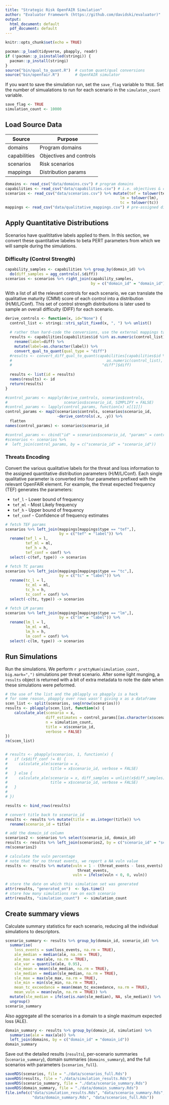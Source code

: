 ```yaml
---
title: "Strategic Risk OpenFAIR Simulation"
author: "Evaluator Framework (https://github.com/davidski/evaluator)"
output:
  html_document: default
  pdf_document: default
---
```


```r
knitr::opts_chunk$set(echo = TRUE)
```

```r
pacman::p_load(tidyverse, pbapply, readr)
if (!pacman::p_isinstalled(stringi)) {
  pacman::p_install(stringi)
}
source("bin/qual_to_quant.R")  # custom quant/qual conversions
source("bin/openfair.R")       # OpenFAIR simulator
```

If you want to save the simulation run, set the `save_flag` variable to `TRUE`.
Set the number of simualations to run for each scenario in the `simulaton_count` 
variable.

```r
save_flag <- TRUE
simulation_count <- 10000
```

## Load Source Data

| Source       | Purpose                 |
|--------------|-------------------------|
| domains      | Program domains         |
| capabilities | Objectives and controls |
| scenarios    | Risk scenarios          |
| mappings     | Distribution params     |


```r
domains <- read_csv("data/domains.csv") # program domains
capabilities <- read_csv("data/capabilities.csv") # i.e. objectives & controls
scenarios <- read_csv("data/scenarios.csv") %>% mutate(tef = tolower(tef), 
                                                   lm = tolower(lm), 
                                                   tc = tolower(tc))
mappings <- read_csv("data/qualitative_mappings.csv") # pre-assigned dist.
```

## Apply Quantitative Distributions

Scenarios have qualititative labels applied to them. In this section, we 
convert these quantitative labeles to beta PERT parameters from which we 
will sample during the simulations.

### Difficulty (Control Strength)

<!--
For each program domain, each control contributes equally to the protection 
against all threats in the domain. We sample control strengths within the 
domain, then take a straight mean to aggregate the sampled control 
strength for the entire domain. This sampled strength is added to each 
threat scenarios for the domain.
-->

```r
capability_samples <- capabilities %>% group_by(domain_id) %>% 
  do(diff_samples = agg_controls(.$diff))
scenarios <- scenarios %>% right_join(capability_samples, 
                                      by = c("domain_id" = "domain_id"))
```

With a list of all the relevant controls for each scenario, we can translate 
the qualitative maturity (CMM) score of each control into a distribution 
(H/M/L/Conf). This set of control strength distributions is later used 
to sample an overall difficulty (DIFF) for each scenario.

```r
derive_controls <- function(x, id="None") {
  control_list <- stringi::stri_split_fixed(x, ", ") %>% unlist()
  
  # rather than hard-code the conversions, use the external mappings table
  results <- capabilities[capabilities$id %in% as.numeric(control_list), "diff"] %>% 
    rename(label=diff) %>% 
    mutate(label=as.character(label)) %>% 
    convert_qual_to_quant(qual_type = "diff")
  #results <- convert_diff_qual_to_quant(capabilities[capabilities$id %in% 
  #                                          as.numeric(control_list), 
  #                                        "diff"]$diff)
  
  results <- list(id = results)
  names(results) <- id
  return(results)
}

#control_params <- mapply(derive_controls, scenarios$controls, 
#                         scenarios$scenario_id, SIMPLIFY = FALSE)
#control_params <- lapply(control_params, function(x) x[[1]])
control_params <- map2(scenarios$controls, scenarios$scenario_id, 
                       ~derive_controls(.x, .y)) %>%
  flatten
names(control_params) <- scenarios$scenario_id

#control_params <- cbind("id" = scenarios$scenario_id, "params" = control_params)
#scenarios <- scenarios %>%
#  left_join(control_params, by = c("scenario_id" = "scenario_id"))
```

### Threats Encoding

Convert the various qualitative labels for the threat and loss information to 
the assigned quantitative distribution parameters (H/M/L/Conf). Each single 
qualitative parameter is converted into four parameters prefixed with the 
relevant OpenFAIR element. For example, the threat expected frequency (TEF) 
generates the parameters:

- `tef_l` - Lower bound of frequency
- `tef_ml` - Most Likely frequency
- `tef_h` - Upper bound of frequency
- `tef_conf` - Confidence of frequency estimates

```r
# fetch TEF params
scenarios %>% left_join(mappings[mappings$type == "tef",], 
                        by = c("tef" = "label")) %>%
  rename(tef_l = l, 
         tef_ml = ml, 
         tef_h = h, 
         tef_conf = conf) %>% 
  select(-c(tef, type)) -> scenarios

# fetch TC params
scenarios %>% left_join(mappings[mappings$type == "tc",], 
                        by = c("tc" = "label")) %>%
  rename(tc_l = l, 
         tc_ml = ml, 
         tc_h = h, 
         tc_conf = conf) %>% 
  select(-c(tc, type)) -> scenarios

# fetch LM params
scenarios %>% left_join(mappings[mappings$type == "lm",], 
                        by = c("lm" = "label")) %>%
  rename(lm_l = l, 
         lm_ml = ml, 
         lm_h = h, 
         lm_conf = conf) %>% 
  select(-c(lm, type)) -> scenarios
```

## Run Simulations

Run the simulations. We perform `r prettyNum(simulation_count, big.mark=",")`
simulations per threat scenario. After some light munging, a `results` object 
is returned with a bit of extra metadata to note the date when these 
simulations were peformed.

```r
# the use of the list and the pblapply vs pbapply is a hack
# for some reason, pbapply over rows wasn't giving x as a dataframe
scen_list <- split(scenarios, seq(nrow(scenarios)))
results <- pblapply(scen_list, function(x) {
    calculate_ale(scenario = x,
                  diff_estimates = control_params[[as.character(x$scenario_id)]],
                  n = simulation_count,
                  title = x$scenario_id,
                  verbose = FALSE)
})
rm(scen_list)


# results <- pbapply(scenarios, 1, function(x) {
#   if (x$diff_conf != 0) {
#     calculate_ale(scenario = x,
#                   title = x$scenario_id, verbose = FALSE)
#   } else {
#     calculate_ale(scenario = x, diff_samples = unlist(x$diff_samples),
#                   title = x$scenario_id, verbose = FALSE)
#   }
#   
# })

results <- bind_rows(results)

# convert title back to scenario_id
results <- results %>% mutate(title = as.integer(title)) %>% 
  rename(scenario_id = title)

# add the domain_id column
scenarios2 <- scenarios %>% select(scenario_id, domain_id)
results <- results %>% left_join(scenarios2, by = c("scenario_id" = "scenario_id"))
rm(scenarios2)

# calculate the vuln percentage
# note that for no threat events, we report a NA vuln value
results <- results %>% mutate(vuln = 1 - (threat_events - loss_events) /
                                threat_events, 
                              vuln = ifelse(vuln < 0, 0, vuln))

# store the date on which this simulation set was generated
attr(results, "generated_on")  <- Sys.time()
# store how many simulations ran on each scenario
attr(results, "simulation_count")  <- simulation_count

```

## Create summary views

Calculate summary statistics for each scenario, reducing all the individual 
simulations to descriptors.

```r
scenario_summary <- results %>% group_by(domain_id, scenario_id) %>% 
  summarise(
    loss_events = sum(loss_events, na.rm = TRUE),
    ale_median = median(ale, na.rm = TRUE),
    ale_max = max(ale, na.rm = TRUE),
    ale_var = quantile(ale, 0.95),
    sle_mean = mean(sle_median, na.rm = TRUE),
    sle_median = median(sle_median, na.rm = TRUE),
    sle_max = max(sle_max, na.rm = TRUE),
    sle_min = min(sle_min, na.rm = TRUE),
    mean_tc_exceedance = mean(mean_tc_exceedance, na.rm = TRUE),
    mean_vuln = mean(vuln, na.rm = TRUE)) %>%
  mutate(sle_median = ifelse(is.nan(sle_median), NA, sle_median)) %>%
  ungroup()
scenario_summary
```

Also aggregate all the scenarios in a domain to a single maximum expected 
loss (ALE).

```r
domain_summary <- results %>% group_by(domain_id, simulation) %>% 
  summarise(ale = max(ale)) %>%
  left_join(domains, by = c("domain_id" = "domain_id"))
domain_summary
```


Save out the detailed results (`results`), per-scenario summaries 
(`scenario_summary`), domain summaries (`domains_summary`), and the 
full scenarios with parameters (`scenarios_full`).

```r
saveRDS(scenarios, file = "./data/scenarios_full.Rds")
saveRDS(results, file = "./data/simulation_results.Rds")
saveRDS(scenario_summary, file = "./data/scenario_summary.Rds")
saveRDS(domain_summary, file = "./data/domain_summary.Rds")
file.info(c("data/simulation_results.Rds", "data/scenario_summary.Rds", 
            "data/domain_summary.Rds", "data/scenarios_full.Rds"))
```